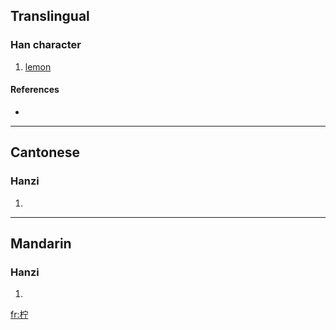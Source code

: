 {{see|檸}}
==Translingual==

===Han character===
{{Han char|rn=75|rad=木|as=05|sn=9|four=|canj=木十一弓 (DJMN)}}

# [[lemon]]

====References====
* {{Han ref|kx=0520.020|dkj=14638|dj=0908.020|hdz=21189.010|uh=67E0|ud=26592}}

----

==Cantonese==

===Hanzi===
{{yue-hanzi|jyut=|y=ning4}}

# {{defn|Cantonese}}

----

==Mandarin==

===Hanzi===
{{cmn-hanzi|tra=檸|pin=[[níng]] ([[ning2]])|wg=ning<sup>2</sup>}}

# {{defn|Mandarin}}

[[fr:柠]]